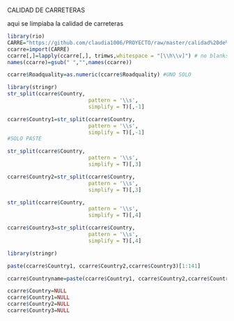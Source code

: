 CALIDAD DE CARRETERAS 

aqui se limpiaba la calidad de carreteras

```r
library(rio)
CARRE="https://github.com/claudia1006/PROYECTO/raw/master/calidad%20de%20carreteras.xlsx"
ccarre=import(CARRE)
ccarre[,]=lapply(ccarre[,], trimws,whitespace = "[\\h\\v]") # no blanks
names(ccarre)=gsub(" ","",names(ccarre))
```

```r
ccarre$Roadquality=as.numeric(ccarre$Roadquality) #UNO SOLO 
```

```r
library(stringr)
str_split(ccarre$Country,
                          pattern = '\\s',
                          simplify = T)[,-1]
```

```r
ccarre$Country1=str_split(ccarre$Country,
                          pattern = '\\s',
                          simplify = T)[,-1]
#SOLO PASTE 

```

```r
str_split(ccarre$Country,
                          pattern = '\\s',
                          simplify = T)[,3]
```

```r

ccarre$Country2=str_split(ccarre$Country,
                          pattern = '\\s',
                          simplify = T)[,3]
```

```r
str_split(ccarre$Country,
                          pattern = '\\s',
                          simplify = T)[,4]
```

```r
ccarre$Country3=str_split(ccarre$Country,
                          pattern = '\\s',
                          simplify = T)[,4]
```


```r
library(stringr)
```

```r
paste(ccarre$Country1, ccarre$Country2,ccarre$Country3)[1:141]
```

```r
ccarre$Countryname=paste(ccarre$Country1, ccarre$Country2,ccarre$Country3)[1:141]

```

```r
ccarre$Country=NULL
ccarre$Country1=NULL
ccarre$Country2=NULL
ccarre$Country3=NULL
```

